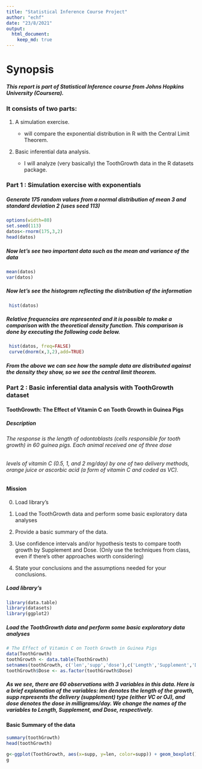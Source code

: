 ```yaml
---
title: "Statistical Inference Course Project"
author: "echf"
date: "23/8/2021"
output:
  html_document: 
    keep_md: true
---
```


# Synopsis

##### This report is part of Statistical Inference course from Johns Hopkins University (Coursera).

### It consists of two parts:

 1. A simulation exercise.

    * will compare the exponential distribution in R with the Central Limit Theorem.

 2. Basic inferential data analysis.

    * I will analyze (very basically) the ToothGrowth data in the R datasets package.


### Part 1 : Simulation exercise with exponentials

##### Generate 175 random values from a normal distribution of mean 3 and standard deviation 2 (uses seed 113) 
```r
options(width=80)
set.seed(113) 
datos<-rnorm(175,3,2)
head(datos)
```
##### Now let's see two important data such as the mean and variance of the data 
```r
mean(datos)
var(datos)
```
##### Now let's see the histogram reflecting the distribution of the information 
```r
 hist(datos)
```

##### Relative frequencies are represented and it is possible to make a comparison with the theoretical density function. This comparison is done by executing the following code below. 
```r
 hist(datos, freq=FALSE)
 curve(dnorm(x,3,2),add=TRUE)
```

##### From the above we can see how the sample data are distributed against the density they show, so we see the central limit theorem. 

### Part 2 : Basic inferential data analysis with ToothGrowth dataset


#### ToothGrowth: The Effect of Vitamin C on Tooth Growth in Guinea Pigs

##### Description

###### The response is the length of odontoblasts (cells responsible for tooth growth) in 60 guinea pigs. Each animal received one of three dose
###### levels of vitamin C (0.5, 1, and 2 mg/day) by one of two delivery methods, orange juice or ascorbic acid (a form of vitamin C and coded as VC).


#### Mission

0. Load library's

1. Load the ToothGrowth data and perform some basic exploratory data analyses

2. Provide a basic summary of the data.

3. Use confidence intervals and/or hypothesis tests to compare tooth growth by Supplement and Dose. (Only use the techniques from class, even if there’s other approaches worth considering)

4. State your conclusions and the assumptions needed for your conclusions.


##### Load library's

```r
library(data.table)
library(datasets)
library(ggplot2)
```




##### Load the ToothGrowth data and perform some basic exploratory data analyses

```r
# The Effect of Vitamin C on Tooth Growth in Guinea Pigs
data(ToothGrowth)
toothGrowth <- data.table(ToothGrowth) 
setnames(toothGrowth, c('len','supp','dose'),c('Length','Supplement','Dose'))
toothGrowth$Dose <- as.factor(toothGrowth$Dose)
```
##### As we see, there are 60 observations with 3 variables in this data. Here is a brief explanation of the variables: len denotes the length of the growth, supp represents the delivery (supplement) type (either VC or OJ), and dose denotes the dose in milligrams/day. We change the names of the variables to Length, Supplement, and Dose, respectively.


#### Basic Summary of the data

```r
summary(toothGrowth)
head(toothGrowth)
```

```r
g<-ggplot(ToothGrowth, aes(x=supp, y=len, color=supp)) + geom_boxplot() + facet_grid(facets = ~ dose) + labs(title="Tooth growth by supplement type and dose(mg)" , y = "length", x = "Supplement")
g
```
```r

```
```r

```
```r

```
```r

```
```r

```
```r

```
```r

```
```r

```






